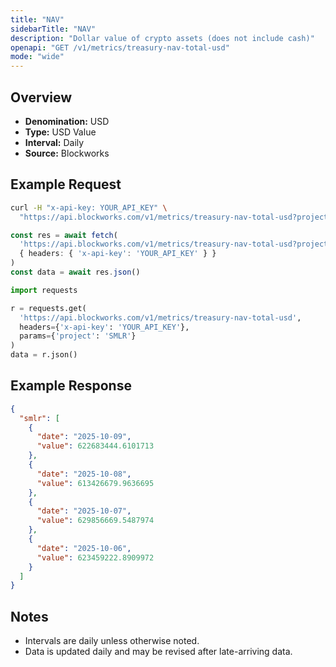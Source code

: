 ```yaml
---
title: "NAV"
sidebarTitle: "NAV"
description: "Dollar value of crypto assets (does not include cash)"
openapi: "GET /v1/metrics/treasury-nav-total-usd"
mode: "wide"
---
```


## Overview

- **Denomination:** USD
- **Type:** USD Value
- **Interval:** Daily
- **Source:** Blockworks

## Example Request

<CodeGroup>

```bash cURL
curl -H "x-api-key: YOUR_API_KEY" \
  "https://api.blockworks.com/v1/metrics/treasury-nav-total-usd?project=SMLR"
```

```typescript TypeScript
const res = await fetch(
  'https://api.blockworks.com/v1/metrics/treasury-nav-total-usd?project=SMLR',
  { headers: { 'x-api-key': 'YOUR_API_KEY' } }
)
const data = await res.json()
```

```python Python
import requests

r = requests.get(
  'https://api.blockworks.com/v1/metrics/treasury-nav-total-usd',
  headers={'x-api-key': 'YOUR_API_KEY'},
  params={'project': 'SMLR'}
)
data = r.json()
```

</CodeGroup>

## Example Response

```json
{
  "smlr": [
    {
      "date": "2025-10-09",
      "value": 622683444.6101713
    },
    {
      "date": "2025-10-08",
      "value": 613426679.9636695
    },
    {
      "date": "2025-10-07",
      "value": 629856669.5487974
    },
    {
      "date": "2025-10-06",
      "value": 623459222.8909972
    }
  ]
}
```

## Notes
- Intervals are daily unless otherwise noted.
- Data is updated daily and may be revised after late-arriving data.